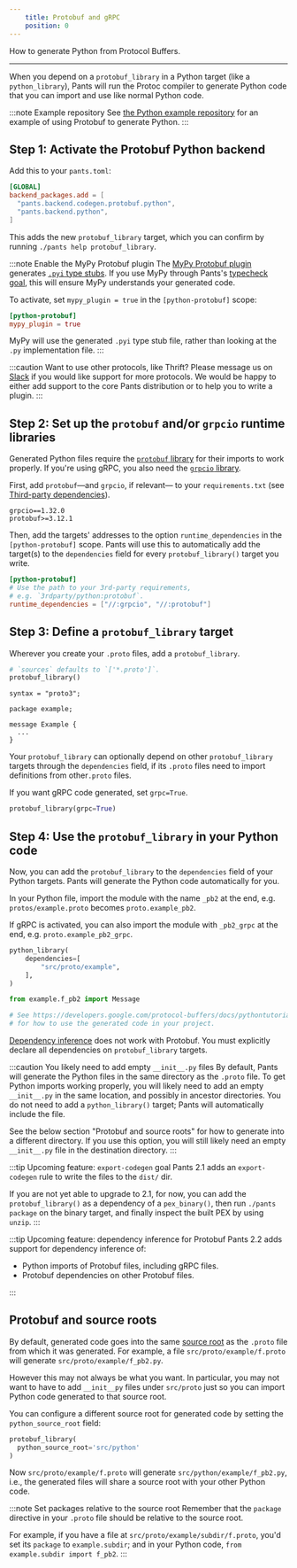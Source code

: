 ```yaml
---
    title: Protobuf and gRPC
    position: 0
---
```


How to generate Python from Protocol Buffers.

---

When you depend on a `protobuf_library` in a Python target (like a `python_library`), Pants will run the Protoc compiler to generate Python code that you can import and use like normal Python code.

:::note Example repository
See [the Python example repository](https://github.com/pantsbuild/example-python) for an example of using Protobuf to generate Python.
:::

## Step 1: Activate the Protobuf Python backend

Add this to your `pants.toml`:

```toml title="pants.toml"
[GLOBAL]
backend_packages.add = [
  "pants.backend.codegen.protobuf.python",
  "pants.backend.python",
]
```

This adds the new `protobuf_library` target, which you can confirm by running `./pants help protobuf_library`.

:::note Enable the MyPy Protobuf plugin
The [MyPy Protobuf plugin](https://github.com/dropbox/mypy-protobuf) generates [`.pyi` type stubs](https://mypy.readthedocs.io/en/stable/stubs.html). If you use MyPy through Pants's [typecheck goal](../python/goals/typecheck.mdx), this will ensure MyPy understands your generated code.

To activate, set `mypy_plugin = true` in the `[python-protobuf]` scope:

```toml
[python-protobuf]
mypy_plugin = true
```

MyPy will use the generated `.pyi` type stub file, rather than looking at the `.py` implementation file.
:::

:::caution Want to use other protocols, like Thrift?
Please message us on [Slack](/community/members) if you would like support for more protocols. We would be happy to either add support to the core Pants distribution or to help you to write a plugin.
:::

## Step 2: Set up the `protobuf` and/or `grpcio` runtime libraries

Generated Python files require the [`protobuf` library](https://pypi.org/project/protobuf/) for their imports to work properly. If you're using gRPC, you also need the [`grpcio` library](https://pypi.org/project/grpcio/).

First, add `protobuf`—and `grpcio`, if relevant— to your `requirements.txt` (see [Third-party dependencies](../python/overview/third-party-dependencies.mdx)).

```text title="requirements.txt"
grpcio==1.32.0
protobuf>=3.12.1
```

Then, add the targets' addresses to the option `runtime_dependencies` in the `[python-protobuf]` scope. Pants will use this to automatically add the target(s) to the `dependencies` field for every `protobuf_library()` target you write.

```toml title="pants.toml"
[python-protobuf]
# Use the path to your 3rd-party requirements,
# e.g. `3rdparty/python:protobuf`.
runtime_dependencies = ["//:grpcio", "//:protobuf"]
```

## Step 3: Define a `protobuf_library` target

Wherever you create your `.proto` files, add a `protobuf_library`.

```python tab={"label":"src/proto/example/BUILD"}
# `sources` defaults to `['*.proto']`.
protobuf_library()
```

```text tab={"label":"src/proto/example/f.proto"}
syntax = "proto3";

package example;

message Example {
  ...
}
```

Your `protobuf_library` can optionally depend on other `protobuf_library` targets through the `dependencies` field, if its `.proto` files need to import definitions from other`.proto` files.

If you want gRPC code generated, set `grpc=True`.

```python title="src/proto/example/BUILD"
protobuf_library(grpc=True)
```

## Step 4: Use the `protobuf_library` in your Python code

Now, you can add the `protobuf_library` to the `dependencies` field of your Python targets. Pants will generate the Python code automatically for you.

In your Python file, import the module with the name `_pb2` at the end, e.g. `protos/example.proto` becomes `proto.example_pb2`.

If gRPC is activated, you can also import the module with `_pb2_grpc` at the end, e.g. `proto.example_pb2_grpc`.

```python tab={"label":"src/python/example/BUILD"}
python_library(
    dependencies=[
        "src/proto/example",
    ],
)
```

```python tab={"label":"src/python/example/app.py"}
from example.f_pb2 import Message

# See https://developers.google.com/protocol-buffers/docs/pythontutorial
# for how to use the generated code in your project.
```

[Dependency inference](../using-pants/concepts/targets-and-build-files.mdx) does not work with Protobuf. You must explicitly declare all dependencies on `protobuf_library` targets.

:::caution You likely need to add empty `__init__.py` files
By default, Pants will generate the Python files in the same directory as the `.proto` file. To get Python imports working properly, you will likely need to add an empty `__init__.py` in the same location, and possibly in ancestor directories. You do not need to add a `python_library()` target; Pants will automatically include the file.

See the below section "Protobuf and source roots" for how to generate into a different directory. If you use this option, you will still likely need an empty `__init__.py` file in the destination directory.
:::

:::tip Upcoming feature: `export-codegen` goal
Pants 2.1 adds an `export-codegen` rule to write the files to the `dist/` dir.

If you are not yet able to upgrade to 2.1, for now, you can add the `protobuf_library()` as a dependency of a `pex_binary()`, then run `./pants package` on the binary target, and finally inspect the built PEX by using `unzip`.
:::

:::tip Upcoming feature: dependency inference for Protobuf
Pants 2.2 adds support for dependency inference of:

- Python imports of Protobuf files, including gRPC files.
- Protobuf dependencies on other Protobuf files.

:::

## Protobuf and source roots

By default, generated code goes into the same [source root](../using-pants/concepts/source-roots.mdx) as the `.proto` file from which it was generated. For example, a file `src/proto/example/f.proto` will generate `src/proto/example/f_pb2.py`.

However this may not always be what you want. In particular, you may not want to have to add `__init__py` files under `src/proto` just so you can import Python code generated to that source root.

You can configure a different source root for generated code by setting the `python_source_root` field:

```python title="src/proto/example/BUILD"
protobuf_library(
  python_source_root='src/python'
)
```

Now `src/proto/example/f.proto` will generate `src/python/example/f_pb2.py`, i.e., the generated files will share a source root with your other Python code.

:::note Set packages relative to the source root
Remember that the `package` directive in your `.proto` file should be relative to the source root.

For example, if you have a file at `src/proto/example/subdir/f.proto`, you'd set its `package` to `example.subdir`; and in your Python code, `from example.subdir import f_pb2`.
:::
